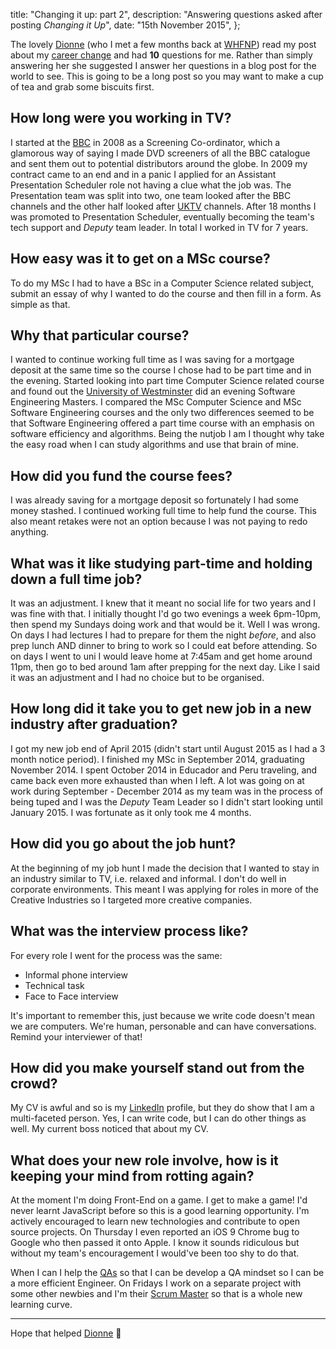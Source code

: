
  title: "Changing it up: part 2",
  description: "Answering questions asked after posting *Changing it Up*",
  date: "15th November 2015",
};


The lovely [Dionne](http://dionnecondor-farrell.com/) (who I met a few months back at [WHFNP](http://womenhackfornonprofits.com/)) read my post about my [career change](https://tanyapowell.dev/blog/Making-The-Transition/) and had **10** questions for me. Rather than simply answering her she suggested I answer her questions in a blog post for the world to see. This is going to be a long post so you may want to make a cup of tea and grab some biscuits first.

## How long were you working in TV?

I started at the [BBC](http://www.bbc.co.uk) in 2008 as a Screening Co-ordinator, which a glamorous way of saying I made DVD screeners of all the BBC catalogue and sent them out to potential distributors around the globe. In 2009 my contract came to an end and in a panic I applied for an Assistant Presentation Scheduler role not having a clue what the job was. The Presentation team was split into two, one team looked after the BBC channels and the other half looked after [UKTV](http://network.uktv.co.uk/) channels. After 18 months I was promoted to Presentation Scheduler, eventually becoming the team's tech support and _Deputy_ team leader. In total I worked in TV for 7 years.

## How easy was it to get on a MSc course?

To do my MSc I had to have a BSc in a Computer Science related subject, submit an essay of why I wanted to do the course and then fill in a form. As simple as that.

## Why that particular course?

I wanted to continue working full time as I was saving for a mortgage deposit at the same time so the course I chose had to be part time and in the evening. Started looking into part time Computer Science related course and found out the [University of Westminster](https://www.westminster.ac.uk/) did an evening Software Engineering Masters. I compared the MSc Computer Science and MSc Software Engineering courses and the only two differences seemed to be that Software Engineering offered a part time course with an emphasis on software efficiency and algorithms. Being the nutjob I am I thought why take the easy road when I can study algorithms and use that brain of mine.

## How did you fund the course fees?

I was already saving for a mortgage deposit so fortunately I had some money stashed. I continued working full time to help fund the course. This also meant retakes were not an option because I was not paying to redo anything.

## What was it like studying part-time and holding down a full time job?

It was an adjustment. I knew that it meant no social life for two years and I was fine with that. I initially thought I'd go two evenings a week 6pm-10pm, then spend my Sundays doing work and that would be it. Well I was wrong. On days I had lectures I had to prepare for them the night _before_, and also prep lunch AND dinner to bring to work so I could eat before attending. So on days I went to uni I would leave home at 7:45am and get home around 11pm, then go to bed around 1am after prepping for the next day. Like I said it was an adjustment and I had no choice but to be organised.

## How long did it take you to get new job in a new industry after graduation?

I got my new job end of April 2015 (didn't start until August 2015 as I had a 3 month notice period). I finished my MSc in September 2014, graduating November 2014. I spent October 2014 in Educador and Peru traveling, and came back even more exhausted than when I left. A lot was going on at work during September - December 2014 as my team was in the process of being tuped and I was the _Deputy_ Team Leader so I didn't start looking until January 2015. I was fortunate as it only took me 4 months.

## How did you go about the job hunt?

At the beginning of my job hunt I made the decision that I wanted to stay in an industry similar to TV, i.e. relaxed and informal. I don't do well in corporate environments. This meant I was applying for roles in more of the Creative Industries so I targeted more creative companies.

## What was the interview process like?

For every role I went for the process was the same:

- Informal phone interview
- Technical task
- Face to Face interview

It's important to remember this, just because we write code doesn't mean we are computers. We're human, personable and can have conversations. Remind your interviewer of that!

## How did you make yourself stand out from the crowd?

My CV is awful and so is my [LinkedIn](https://www.linkedin.com/in/tanyapowell) profile, but they do show that I am a multi-faceted person. Yes, I can write code, but I can do other things as well. My current boss noticed that about my CV.

## What does your new role involve, how is it keeping your mind from rotting again?

At the moment I'm doing Front-End on a game. I get to make a game! I'd never learnt JavaScript before so this is a good learning opportunity. I'm actively encouraged to learn new technologies and contribute to open source projects. On Thursday I even reported an iOS 9 Chrome bug to Google who then passed it onto Apple. I know it sounds ridiculous but without my team's encouragement I would've been too shy to do that.

When I can I help the [QAs](https://en.wikipedia.org/wiki/Quality_assurance) so that I can be develop a QA mindset so I can be a more efficient Engineer. On Fridays I work on a separate project with some other newbies and I'm their [Scrum Master](https://www.mountaingoatsoftware.com/agile/scrum/scrummaster) so that is a whole new learning curve.

---

Hope that helped [Dionne](http://dionnecondor-farrell.com/) 🤗
